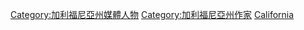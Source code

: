 [[Category:加利福尼亞州媒體人物|Category:加利福尼亞州媒體人物]]
[[Category:加利福尼亞州作家|Category:加利福尼亞州作家]]
[[Category:美国各州新闻工作者|California]]